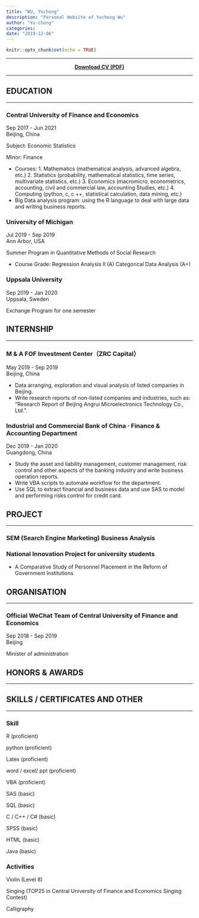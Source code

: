 ```yaml
---
title: "WU, Yuchong"
description: "Personal Website of Yuchong Wu"
author: "Yu-chong"
categories:
date: "2019-12-06"
---
```


```r
knitr::opts_chunk$set(echo = TRUE)
```

***

<center>

[**Download CV (PDF)**](简历_吴宇翀_中央财经大学_经济统计学.pdf)

</center>

***

## EDUCATION

***

### Central University of Finance and Economics

<div align="right">Sep 2017 - Jun 2021</div>

<div align="right">Beijing, China</div>

Subject: Economic Statistics

Minor: Finance

+ Courses: 1. Mathematics (mathematical analysis, advanced algebra, etc.) 2. Statistics (probability, mathematical statistics, time series, multivariate statistics, etc.) 3. Economics (macromicro, econometrics, accounting, civil and commercial law, accounting Studies, etc.) 4. Computing (python, c, c ++, statistical calculation, data mining, etc.)
+ Big Data analysis program: using the R language to deal with large data and  writing business reports.

### University of Michigan

<div align="right">Jul 2019 - Sep 2019</div>

<div align="right">Ann Arbor, USA</div>

Summer Program in Quantitative Methods of Social Research

+ Course Grade: Regression Analysis II (A) Categorical Data Analysis (A+)

### Uppsala University

<div align="right">Sep 2019 - Jan 2020</div>

<div align="right">Uppsala, Sweden</div>

Exchange Program for one semester

## INTERNSHIP

***

### M & A FOF Investment Center（ZRC Capital） 

<div align="right">May 2019 - Sep 2019</div>

<div align="right">Beijing, China</div>

+ Data arranging, exploration and visual analysis of listed companies in Beijing.
+ Write research reports of non-listed companies and industries, such as: "Research Report of Beijing Angrui Microelectronics Technology Co., Ltd.".

### Industrial and Commercial Bank of China · Finance & Accounting Department

<div align="right">Dec 2019 - Jan 2020</div>

<div align="right">Guangdong, China</div>

+ Study the asset and liability management, customer management, risk control and other aspects of the banking industry and write business operation reports.
+ Write VBA scripts to automate workflow for the department.
+ Use SQL to extract financial and business data and use SAS to model and performing risks control for credit card.


## PROJECT

***

### SEM (Search Engine Marketing) Business Analysis

### National Innovation Project for university students

+ A Comparative Study of Personnel Placement in the Reform of Government Institutions


## ORGANISATION

***

### Official WeChat Team of Central University of Finance and Economics

<div align="right">Sep 2018 - Sep 2019</div>

<div align="right">Beijing</div>

Minister of administration

## HONORS & AWARDS

***



##  SKILLS / CERTIFICATES AND OTHER

***

### Skill

R (proficient)

python (proficient)

Latex (proficient)

word / excel/ ppt (proficient)

VBA (proficient)

SAS (basic)

SQL (basic)

C / C++ / C# (basic)  

SPSS (basic)

HTML (basic)

Java (basic)

### Activities

Violin (Level 8)  

Singing (TOP25 in Central University of Finance and Economics Singing Contest)  

Calligraphy